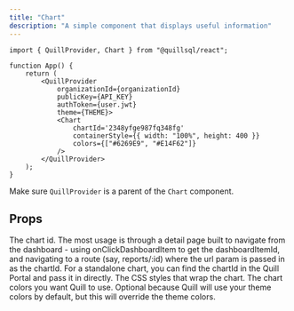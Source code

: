 ```yaml
---
title: "Chart"
description: "A simple component that displays useful information"
---
```


```tsx App.tsx
import { QuillProvider, Chart } from "@quillsql/react";

function App() {
	return (
		<QuillProvider
			organizationId={organizationId}
			publicKey={API_KEY}
			authToken={user.jwt}
			theme={THEME}>
			<Chart
				chartId='2348yfge987fq348fg'
				containerStyle={{ width: "100%", height: 400 }}
				colors={["#6269E9", "#E14F62"]}
			/>
		</QuillProvider>
	);
}
```

<Note>Make sure `QuillProvider` is a parent of the `Chart` component.</Note>


## Props
<ParamField path='chartId' type='string' required>
	The chart id. The most usage is through a detail page built to navigate
	from the dashboard - using onClickDashboardItem to get the dashboardItemId,
	and navigating to a route (say, reports/:id) where the url param is passed
	in as the chartId. For a standalone chart, you can find the chartId in the
	Quill Portal and pass it in directly.
</ParamField>
<ParamField path='containerStyle' type='React.CSSProperties'>
	The CSS styles that wrap the chart.
</ParamField>
<ParamField path='colors' type='string[]'>
	The chart colors you want Quill to use. Optional because Quill will use
	your theme colors by default, but this will override the theme colors.
</ParamField>
